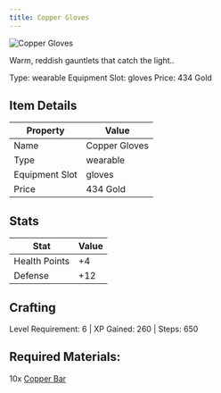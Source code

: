 ```yaml
---
title: Copper Gloves
---
```


<div className="flex items-start gap-6 mb-8">
  <div className="flex-shrink-0">
    <img src="/assets/resources/smithing/copper_gloves.png" alt="Copper Gloves" className="w-24 h-24 border rounded-lg" />
  </div>
  <div className="flex-1">
    <div className="space-y-2">
      <p className="text-lg text-muted-foreground">Warm, reddish gauntlets that catch the light..</p>
      <div className="flex flex-wrap gap-4 text-sm">
        <span className="px-2 py-1 bg-green-100 dark:bg-green-900 rounded-md">
          Type: wearable
        </span>
        <span className="px-2 py-1 bg-purple-100 dark:bg-purple-900 rounded-md">
          Equipment Slot: gloves
        </span>
        <span className="px-2 py-1 bg-yellow-100 dark:bg-yellow-900 rounded-md">
          Price: 434 Gold
        </span>
      </div>
    </div>
  </div>
</div>

## Item Details
| Property | Value |
|----------|-------|
| Name | Copper Gloves |
| Type | wearable |
| Equipment Slot | gloves |
| Price | 434 Gold |

## Stats
| Stat | Value |
|------|-------|
| Health Points | +4 |
| Defense | +12 |

## Crafting
Level Requirement: 6 | XP Gained: 260 | Steps: 650

## Required Materials:
10x [Copper Bar](/docs/resources/individual/copper_bar)

